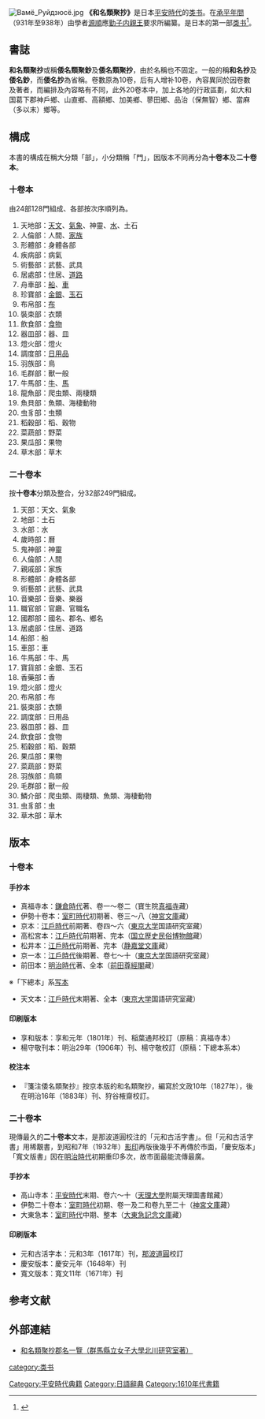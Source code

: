 {{japanese|japanese=和名類聚抄|kana=わみょうるいじゅしょう|romaji=Wamyō Ruijushō}}
[[File:Вамё_Руйдзюсё.jpg|thumb]]
'''《和名類聚抄》'''是日本[[平安時代|平安時代]]的[[类书|类书]]。在[[承平_(朱雀天皇)|承平年間]]（931年至938年）由學者[[源順|源順]]應[[勤子内親王|勤子内親王]]要求所編纂。是日本的第一部[[类书|类书]]<ref>{{cite book| author = [[金常政|金常政]] | title = 百科全书的故事 | publisher = 北京图书馆出版社 | date = 2005-03 | location = 北京 | pages =29 | url = | doi = | id = | isbn = 7501326231 }}</ref>。

==書誌==
'''和名類聚抄'''或稱'''倭名類聚鈔'''及'''倭名類聚抄'''，由於名稱也不固定。一般的稱'''和名抄'''及'''倭名鈔'''，而'''倭名抄'''為省稱。卷數原為10卷，后有人增补10卷，內容異同於因卷數及著者，而編排及內容略有不同，此外20卷本中，加上各地的行政區劃，如大和国葛下郡神戶鄉、山直鄉、高額鄉、加美鄉、蓼田鄉、品治（保無智）鄉、當麻（多以末）鄉等。

==構成==
本書的構成在稱大分類「部」，小分類稱「門」，因版本不同再分為'''十卷本'''及'''二十卷本'''。

===十卷本===
由24部128門組成、各部按次序順列為。

# 天地部：[[天文|天文]]、[[氣象|氣象]]、神靈、[[水|水]]、土石
# 人倫部：人間、[[家族|家族]]
# 形體部：身體各部
# 疾病部：病氣
# 術藝部：武藝、武具
# 居處部：住居、[[道路|道路]]
# 舟車部：[[船|船]]、[[車|車]]
# 珍寶部：[[金|金]][[銀|銀]]、[[玉石|玉石]]
# 布帛部：[[布|布]]
# 裝束部：衣類
# 飲食部：[[食物|食物]]
# 器皿部：器、皿
# 燈火部：燈火
# 調度部：[[日用品|日用品]]
# 羽族部：鳥
# 毛群部：獸一般
# 牛馬部：[[牛|牛]]、[[馬|馬]]
# 龍魚部：爬虫類、兩棲類
# 魚貝部：魚類、海棲動物
# 虫豸部：虫類
# 稻穀部：稻、穀物
# 菜蔬部：野菜
# 果瓜部：果物
# 草木部：草木

===二十卷本===
按'''十卷本'''分類及整合，分32部249門組成。

# 天部：天文、氣象
# 地部：土石
# 水部：水
# 歲時部：曆
# 鬼神部：神靈
# 人倫部：人間
# 親戚部：家族
# 形體部：身體各部
# 術藝部：武藝、武具
# 音樂部：音樂、樂器
# 職官部：官廳、官職名
# 國郡部：國名、郡名、鄉名
# 居處部：住居、道路
# 船部：船
# 車部：車
# 牛馬部：牛、馬
# 寶貨部：金銀、玉石
# 香藥部：香
# 燈火部：燈火
# 布帛部：布
# 裝束部：衣類
# 調度部：日用品
# 器皿部：器、皿
# 飲食部：食物
# 稻穀部：稻、穀類
# 果瓜部：果物
# 菜蔬部：野菜
# 羽族部：鳥類
# 毛群部：獸一般
# 鱗介部：爬虫類、兩棲類、魚類、海棲動物
# 虫豸部：虫
# 草木部：草木

==版本==
=== 十卷本 ===
====手抄本====
* 真福寺本：[[鎌倉時代|鎌倉時代]]著、卷一～卷二（寶生院[[真福寺|真福寺]]藏）
* 伊勢十卷本：[[室町時代|室町時代]]初期著、卷三～八（[[神宮文庫|神宮文庫]]藏）
* 京本：[[江戶時代|江戶時代]]前期著、卷四～六（[[東京大学|東京大学]]国語研究室藏）
* 高松宮本：[[江戶時代|江戶時代]]前期著、完本（[[国立歴史民俗博物館|国立歴史民俗博物館]]藏）
* 松井本：[[江戶時代|江戶時代]]前期著、完本（[[静嘉堂文庫|静嘉堂文庫]]藏）
* 京一本：[[江戶時代|江戶時代]]後期著、卷七～十（[[東京大学|東京大学]]国語研究室藏）
* 前田本：[[明治時代|明治時代]]著、全本（[[前田尊經閣|前田尊經閣]]藏）

※「下總本」系[[写本|写本]]
* 天文本：[[江戶時代|江戶時代]]末期著、全本（[[東京大学|東京大学]]国語研究室藏）

====印刷版本====
* 享和版本：享和元年（1801年）刊、稲葉通邦校訂（原稿：真福寺本）
* 楊守敬刊本：明治29年（1906年）刊、楊守敬校訂（原稿：下總本系本）

====校注本====
* 『箋注倭名類聚抄』按京本版的和名類聚抄，編寫於文政10年（1827年），後在明治16年（1883年）刊、狩谷棭齋校訂。

===二十卷本===
現傳最久的'''二十卷本'''文本，是那波道圓校注的「元和古活字書」。但「元和古活字書」用稀覯書，到昭和7年（1932年）[[影印|影印]]再版後幾乎不再傳於市面，「慶安版本」「寬文版書」因在[[明治時代|明治時代]]初期重印多次，故市面最能流傳最廣。

====手抄本====
* 高山寺本：[[平安時代|平安時代]]末期、卷六～十（[[天理大學|天理大學]]附屬天理圖書館藏）
* 伊勢二十卷本：[[室町時代|室町時代]]初期、卷一及二和卷九至二十（[[神宮文庫|神宮文庫]]藏）
* 大東急本：[[室町時代|室町時代]]中期、整本（[[大東急記念文庫|大東急記念文庫]]藏）

====印刷版本====
*元和古活字本：元和3年（1617年）刊，[[那波道圓|那波道圓]]校訂
*慶安版本：慶安元年（1648年）刊
*寬文版本：寬文11年（1671年）刊

==参考文献==
<div class="references-small">
<references></references>
</div>

==外部連結==
*[https://web.archive.org/web/20070918134358/http://homepage1.nifty.com/k-kitagawa/data/gunmei.html 和名類聚抄郡名一覽（群馬縣立女子大學北川研究室著）]

[[category:类书|category:类书]]
[[Category:平安時代典籍|Category:平安時代典籍]]
[[Category:日語辭典|Category:日語辭典]]
[[Category:1610年代書籍|Category:1610年代書籍]]